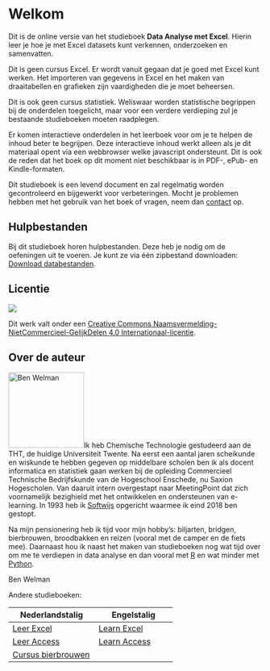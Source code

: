 # Welkom {.unnumbered}

Dit is de online versie van het studieboek **Data Analyse met Excel**. Hierin leer je hoe je met Excel datasets kunt verkennen, onderzoeken en samenvatten.

Dit is geen cursus Excel. Er wordt vanuit gegaan dat je goed met Excel kunt werken. Het importeren van gegevens in Excel en het maken van draaitabellen en grafieken zijn vaardigheden die je moet beheersen.

Dit is ook geen cursus statistiek. Weliswaar worden statistische begrippen bij de onderdelen toegelicht, maar voor een verdere verdieping zul je bestaande studieboeken moeten raadplegen.

Er komen interactieve onderdelen in het leerboek voor om je te helpen de inhoud beter te begrijpen. Deze interactieve inhoud werkt alleen als je dit materiaal opent via een webbrowser welke javascript ondersteunt. Dit is ook de reden dat het boek op dit moment niet beschikbaar is in PDF-, ePub- en Kindle-formaten.

Dit studieboek is een levend document en zal regelmatig worden gecontroleerd en bijgewerkt voor verbeteringen. Mocht je problemen hebben met het gebruik van het boek of vragen, neem dan [contact](mailto:bwelman@gmail.com) op.

::: callout-important
## Hulpbestanden

Bij dit studieboek horen hulpbestanden. Deze heb je nodig om de oefeningen uit te voeren. Je kunt ze via één zipbestand downloaden: [Download databestanden](bestanden-excelanalyse.zip).
:::

## Licentie {.unnumbered}

[![](images/creativecommons-by-nc-sa.png)](https://creativecommons.org/licenses/by-nc-sa/4.0/deed.nl)

Dit werk valt onder een [Creative Commons Naamsvermelding-NietCommercieel-GelijkDelen 4.0 Internationaal-licentie](https://creativecommons.org/licenses/by-nc-sa/4.0/deed.nl).

## Over de auteur {.unnumbered}

![Ben Welman](images/benw2.png){.quarto-cover-image .image-fluid width="150"}Ik heb Chemische Technologie gestudeerd aan de THT, de huidige Universiteit Twente. Na eerst een aantal jaren scheikunde en wiskunde te hebben gegeven op middelbare scholen ben ik als docent informatica en statistiek gaan werken bij de opleiding Commercieel Technische Bedrijfskunde van de Hogeschool Enschede, nu Saxion Hogescholen. Van daaruit intern overgestapt naar MeetingPoint dat zich voornamelijk bezighield met het ontwikkelen en ondersteunen van e-learning. In 1993 heb ik [Softwijs](https://bwelman.github.io/softwijs/) opgericht waarmee ik eind 2018 ben gestopt.

Na mijn pensionering heb ik tijd voor mijn hobby's: biljarten, bridgen, bierbrouwen, broodbakken en reizen (vooral met de camper en de fiets mee). Daarnaast hou ik naast het maken van studieboeken nog wat tijd over om me te verdiepen in data analyse en dan vooral met [R](https://en.wikipedia.org/wiki/R_(programming_language)) en wat minder met [Python](https://www.python.org/).

Ben Welman

Andere studieboeken:

| Nederlandstalig                                        | Engelstalig                                      |
|--------------------------------------------------------|--------------------------------------------------|
| [Leer Excel](https://leerexcel.netlify.app/)           | [Learn Excel](https://learnexcel.netlify.app/)   |
| [Leer Access](https://leeraccess.netlify.app/)         | [Learn Access](https://learnaccess.netlify.app/) |
| [Cursus bierbrouwen](https://brouwjebier.netlify.app/) |                                                  |
